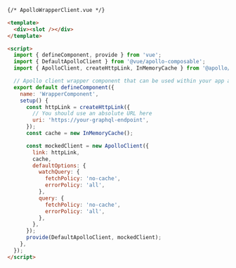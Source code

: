 ```html
{/* ApolloWrapperClient.vue */}

<template>
  <div><slot /></div>
</template>

<script>
  import { defineComponent, provide } from 'vue';
  import { DefaultApolloClient } from '@vue/apollo-composable';
  import { ApolloClient, createHttpLink, InMemoryCache } from '@apollo/client/core';

  // Apollo client wrapper component that can be used within your app and Storybook
  export default defineComponent({
    name: 'WrapperComponent',
    setup() {
      const httpLink = createHttpLink({
        // You should use an absolute URL here
        uri: 'https://your-graphql-endpoint',
      });
      const cache = new InMemoryCache();

      const mockedClient = new ApolloClient({
        link: httpLink,
        cache,
        defaultOptions: {
          watchQuery: {
            fetchPolicy: 'no-cache',
            errorPolicy: 'all',
          },
          query: {
            fetchPolicy: 'no-cache',
            errorPolicy: 'all',
          },
        },
      });
      provide(DefaultApolloClient, mockedClient);
    },
  });
</script>
```